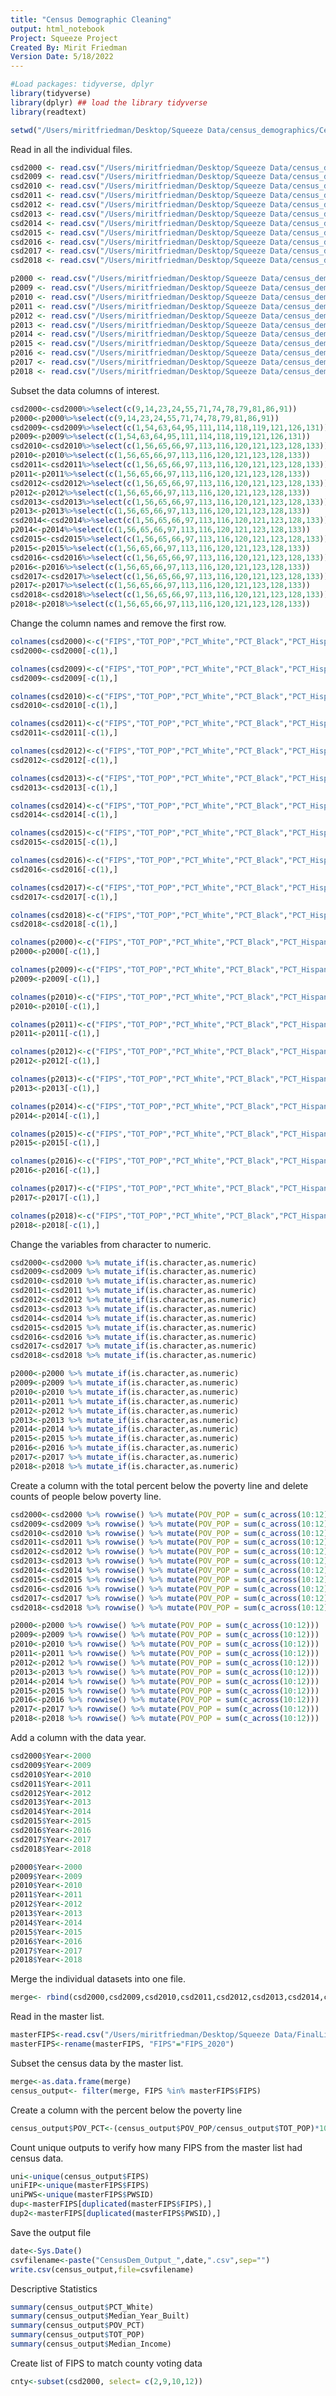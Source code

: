 ```yaml
---
title: "Census Demographic Cleaning"
output: html_notebook
Project: Squeeze Project
Created By: Mirit Friedman
Version Date: 5/18/2022
---
```


```r
#Load packages: tidyverse, dplyr
library(tidyverse)
library(dplyr) ## load the library tidyverse
library(readtext)
```

```r
setwd("/Users/miritfriedman/Desktop/Squeeze Data/census_demographics/CensusDownloads")
```

Read in all the individual files.
```r
csd2000 <- read.csv("/Users/miritfriedman/Desktop/Squeeze Data/census_demographics/CensusDownloads/cen_2000csd.csv")
csd2009 <- read.csv("/Users/miritfriedman/Desktop/Squeeze Data/census_demographics/CensusDownloads/cen_2009csd.csv")
csd2010 <- read.csv("/Users/miritfriedman/Desktop/Squeeze Data/census_demographics/CensusDownloads/cen_2010csd.csv")
csd2011 <- read.csv("/Users/miritfriedman/Desktop/Squeeze Data/census_demographics/CensusDownloads/cen_2011csd.csv")
csd2012 <- read.csv("/Users/miritfriedman/Desktop/Squeeze Data/census_demographics/CensusDownloads/cen_2012csd.csv")
csd2013 <- read.csv("/Users/miritfriedman/Desktop/Squeeze Data/census_demographics/CensusDownloads/cen_2013csd.csv")
csd2014 <- read.csv("/Users/miritfriedman/Desktop/Squeeze Data/census_demographics/CensusDownloads/cen_2014csd.csv")
csd2015 <- read.csv("/Users/miritfriedman/Desktop/Squeeze Data/census_demographics/CensusDownloads/cen_2015csd.csv")
csd2016 <- read.csv("/Users/miritfriedman/Desktop/Squeeze Data/census_demographics/CensusDownloads/cen_2016csd.csv")
csd2017 <- read.csv("/Users/miritfriedman/Desktop/Squeeze Data/census_demographics/CensusDownloads/cen_2017csd.csv")
csd2018 <- read.csv("/Users/miritfriedman/Desktop/Squeeze Data/census_demographics/CensusDownloads/cen_2018csd.csv")

p2000 <- read.csv("/Users/miritfriedman/Desktop/Squeeze Data/census_demographics/CensusDownloads/cen_2000p.csv")
p2009 <- read.csv("/Users/miritfriedman/Desktop/Squeeze Data/census_demographics/CensusDownloads/cen_2009p.csv")
p2010 <- read.csv("/Users/miritfriedman/Desktop/Squeeze Data/census_demographics/CensusDownloads/cen_2010p.csv")
p2011 <- read.csv("/Users/miritfriedman/Desktop/Squeeze Data/census_demographics/CensusDownloads/cen_2011p.csv")
p2012 <- read.csv("/Users/miritfriedman/Desktop/Squeeze Data/census_demographics/CensusDownloads/cen_2012p.csv")
p2013 <- read.csv("/Users/miritfriedman/Desktop/Squeeze Data/census_demographics/CensusDownloads/cen_2013p.csv")
p2014 <- read.csv("/Users/miritfriedman/Desktop/Squeeze Data/census_demographics/CensusDownloads/cen_2014p.csv")
p2015 <- read.csv("/Users/miritfriedman/Desktop/Squeeze Data/census_demographics/CensusDownloads/cen_2015p.csv")
p2016 <- read.csv("/Users/miritfriedman/Desktop/Squeeze Data/census_demographics/CensusDownloads/cen_2016p.csv")
p2017 <- read.csv("/Users/miritfriedman/Desktop/Squeeze Data/census_demographics/CensusDownloads/cen_2017p.csv")
p2018 <- read.csv("/Users/miritfriedman/Desktop/Squeeze Data/census_demographics/CensusDownloads/cen_2018p.csv")
```

Subset the data columns of interest.
```r
csd2000<-csd2000%>%select(c(9,14,23,24,55,71,74,78,79,81,86,91))
p2000<-p2000%>%select(c(9,14,23,24,55,71,74,78,79,81,86,91))
csd2009<-csd2009%>%select(c(1,54,63,64,95,111,114,118,119,121,126,131))
p2009<-p2009%>%select(c(1,54,63,64,95,111,114,118,119,121,126,131))
csd2010<-csd2010%>%select(c(1,56,65,66,97,113,116,120,121,123,128,133))
p2010<-p2010%>%select(c(1,56,65,66,97,113,116,120,121,123,128,133))
csd2011<-csd2011%>%select(c(1,56,65,66,97,113,116,120,121,123,128,133))
p2011<-p2011%>%select(c(1,56,65,66,97,113,116,120,121,123,128,133))
csd2012<-csd2012%>%select(c(1,56,65,66,97,113,116,120,121,123,128,133))
p2012<-p2012%>%select(c(1,56,65,66,97,113,116,120,121,123,128,133))
csd2013<-csd2013%>%select(c(1,56,65,66,97,113,116,120,121,123,128,133))
p2013<-p2013%>%select(c(1,56,65,66,97,113,116,120,121,123,128,133))
csd2014<-csd2014%>%select(c(1,56,65,66,97,113,116,120,121,123,128,133))
p2014<-p2014%>%select(c(1,56,65,66,97,113,116,120,121,123,128,133))
csd2015<-csd2015%>%select(c(1,56,65,66,97,113,116,120,121,123,128,133))
p2015<-p2015%>%select(c(1,56,65,66,97,113,116,120,121,123,128,133))
csd2016<-csd2016%>%select(c(1,56,65,66,97,113,116,120,121,123,128,133))
p2016<-p2016%>%select(c(1,56,65,66,97,113,116,120,121,123,128,133))
csd2017<-csd2017%>%select(c(1,56,65,66,97,113,116,120,121,123,128,133))
p2017<-p2017%>%select(c(1,56,65,66,97,113,116,120,121,123,128,133))
csd2018<-csd2018%>%select(c(1,56,65,66,97,113,116,120,121,123,128,133))
p2018<-p2018%>%select(c(1,56,65,66,97,113,116,120,121,123,128,133))
```

Change the column names and remove the first row.
```r
colnames(csd2000)<-c("FIPS","TOT_POP","PCT_White","PCT_Black","PCT_Hispanic","PCT_25Plus_LessThanDiploma","PCT_25Plus_Bachelors","Median_Income","Median_Year_Built","Below18_Poverty","18_64_Poverty","65Plus_Poverty")
csd2000<-csd2000[-c(1),]

colnames(csd2009)<-c("FIPS","TOT_POP","PCT_White","PCT_Black","PCT_Hispanic","PCT_25Plus_LessThanDiploma","PCT_25Plus_Bachelors","Median_Income","Median_Year_Built","Below18_Poverty","18_64_Poverty","65Plus_Poverty")
csd2009<-csd2009[-c(1),]

colnames(csd2010)<-c("FIPS","TOT_POP","PCT_White","PCT_Black","PCT_Hispanic","PCT_25Plus_LessThanDiploma","PCT_25Plus_Bachelors","Median_Income","Median_Year_Built","Below18_Poverty","18_64_Poverty","65Plus_Poverty")
csd2010<-csd2010[-c(1),]

colnames(csd2011)<-c("FIPS","TOT_POP","PCT_White","PCT_Black","PCT_Hispanic","PCT_25Plus_LessThanDiploma","PCT_25Plus_Bachelors","Median_Income","Median_Year_Built","Below18_Poverty","18_64_Poverty","65Plus_Poverty")
csd2011<-csd2011[-c(1),]

colnames(csd2012)<-c("FIPS","TOT_POP","PCT_White","PCT_Black","PCT_Hispanic","PCT_25Plus_LessThanDiploma","PCT_25Plus_Bachelors","Median_Income","Median_Year_Built","Below18_Poverty","18_64_Poverty","65Plus_Poverty")
csd2012<-csd2012[-c(1),]

colnames(csd2013)<-c("FIPS","TOT_POP","PCT_White","PCT_Black","PCT_Hispanic","PCT_25Plus_LessThanDiploma","PCT_25Plus_Bachelors","Median_Income","Median_Year_Built","Below18_Poverty","18_64_Poverty","65Plus_Poverty")
csd2013<-csd2013[-c(1),]

colnames(csd2014)<-c("FIPS","TOT_POP","PCT_White","PCT_Black","PCT_Hispanic","PCT_25Plus_LessThanDiploma","PCT_25Plus_Bachelors","Median_Income","Median_Year_Built","Below18_Poverty","18_64_Poverty","65Plus_Poverty")
csd2014<-csd2014[-c(1),]

colnames(csd2015)<-c("FIPS","TOT_POP","PCT_White","PCT_Black","PCT_Hispanic","PCT_25Plus_LessThanDiploma","PCT_25Plus_Bachelors","Median_Income","Median_Year_Built","Below18_Poverty","18_64_Poverty","65Plus_Poverty")
csd2015<-csd2015[-c(1),]

colnames(csd2016)<-c("FIPS","TOT_POP","PCT_White","PCT_Black","PCT_Hispanic","PCT_25Plus_LessThanDiploma","PCT_25Plus_Bachelors","Median_Income","Median_Year_Built","Below18_Poverty","18_64_Poverty","65Plus_Poverty")
csd2016<-csd2016[-c(1),]

colnames(csd2017)<-c("FIPS","TOT_POP","PCT_White","PCT_Black","PCT_Hispanic","PCT_25Plus_LessThanDiploma","PCT_25Plus_Bachelors","Median_Income","Median_Year_Built","Below18_Poverty","18_64_Poverty","65Plus_Poverty")
csd2017<-csd2017[-c(1),]

colnames(csd2018)<-c("FIPS","TOT_POP","PCT_White","PCT_Black","PCT_Hispanic","PCT_25Plus_LessThanDiploma","PCT_25Plus_Bachelors","Median_Income","Median_Year_Built","Below18_Poverty","18_64_Poverty","65Plus_Poverty")
csd2018<-csd2018[-c(1),]

colnames(p2000)<-c("FIPS","TOT_POP","PCT_White","PCT_Black","PCT_Hispanic","PCT_25Plus_LessThanDiploma","PCT_25Plus_Bachelors","Median_Income","Median_Year_Built","Below18_Poverty","18_64_Poverty","65Plus_Poverty")
p2000<-p2000[-c(1),]

colnames(p2009)<-c("FIPS","TOT_POP","PCT_White","PCT_Black","PCT_Hispanic","PCT_25Plus_LessThanDiploma","PCT_25Plus_Bachelors","Median_Income","Median_Year_Built","Below18_Poverty","18_64_Poverty","65Plus_Poverty")
p2009<-p2009[-c(1),]

colnames(p2010)<-c("FIPS","TOT_POP","PCT_White","PCT_Black","PCT_Hispanic","PCT_25Plus_LessThanDiploma","PCT_25Plus_Bachelors","Median_Income","Median_Year_Built","Below18_Poverty","18_64_Poverty","65Plus_Poverty")
p2010<-p2010[-c(1),]

colnames(p2011)<-c("FIPS","TOT_POP","PCT_White","PCT_Black","PCT_Hispanic","PCT_25Plus_LessThanDiploma","PCT_25Plus_Bachelors","Median_Income","Median_Year_Built","Below18_Poverty","18_64_Poverty","65Plus_Poverty")
p2011<-p2011[-c(1),]

colnames(p2012)<-c("FIPS","TOT_POP","PCT_White","PCT_Black","PCT_Hispanic","PCT_25Plus_LessThanDiploma","PCT_25Plus_Bachelors","Median_Income","Median_Year_Built","Below18_Poverty","18_64_Poverty","65Plus_Poverty")
p2012<-p2012[-c(1),]

colnames(p2013)<-c("FIPS","TOT_POP","PCT_White","PCT_Black","PCT_Hispanic","PCT_25Plus_LessThanDiploma","PCT_25Plus_Bachelors","Median_Income","Median_Year_Built","Below18_Poverty","18_64_Poverty","65Plus_Poverty")
p2013<-p2013[-c(1),]

colnames(p2014)<-c("FIPS","TOT_POP","PCT_White","PCT_Black","PCT_Hispanic","PCT_25Plus_LessThanDiploma","PCT_25Plus_Bachelors","Median_Income","Median_Year_Built","Below18_Poverty","18_64_Poverty","65Plus_Poverty")
p2014<-p2014[-c(1),]

colnames(p2015)<-c("FIPS","TOT_POP","PCT_White","PCT_Black","PCT_Hispanic","PCT_25Plus_LessThanDiploma","PCT_25Plus_Bachelors","Median_Income","Median_Year_Built","Below18_Poverty","18_64_Poverty","65Plus_Poverty")
p2015<-p2015[-c(1),]

colnames(p2016)<-c("FIPS","TOT_POP","PCT_White","PCT_Black","PCT_Hispanic","PCT_25Plus_LessThanDiploma","PCT_25Plus_Bachelors","Median_Income","Median_Year_Built","Below18_Poverty","18_64_Poverty","65Plus_Poverty")
p2016<-p2016[-c(1),]

colnames(p2017)<-c("FIPS","TOT_POP","PCT_White","PCT_Black","PCT_Hispanic","PCT_25Plus_LessThanDiploma","PCT_25Plus_Bachelors","Median_Income","Median_Year_Built","Below18_Poverty","18_64_Poverty","65Plus_Poverty")
p2017<-p2017[-c(1),]

colnames(p2018)<-c("FIPS","TOT_POP","PCT_White","PCT_Black","PCT_Hispanic","PCT_25Plus_LessThanDiploma","PCT_25Plus_Bachelors","Median_Income","Median_Year_Built","Below18_Poverty","18_64_Poverty","65Plus_Poverty")
p2018<-p2018[-c(1),]

```

Change the variables from character to numeric.
```r
csd2000<-csd2000 %>% mutate_if(is.character,as.numeric)
csd2009<-csd2009 %>% mutate_if(is.character,as.numeric)
csd2010<-csd2010 %>% mutate_if(is.character,as.numeric)
csd2011<-csd2011 %>% mutate_if(is.character,as.numeric)
csd2012<-csd2012 %>% mutate_if(is.character,as.numeric)
csd2013<-csd2013 %>% mutate_if(is.character,as.numeric)
csd2014<-csd2014 %>% mutate_if(is.character,as.numeric)
csd2015<-csd2015 %>% mutate_if(is.character,as.numeric)
csd2016<-csd2016 %>% mutate_if(is.character,as.numeric)
csd2017<-csd2017 %>% mutate_if(is.character,as.numeric)
csd2018<-csd2018 %>% mutate_if(is.character,as.numeric)

p2000<-p2000 %>% mutate_if(is.character,as.numeric)
p2009<-p2009 %>% mutate_if(is.character,as.numeric)
p2010<-p2010 %>% mutate_if(is.character,as.numeric)
p2011<-p2011 %>% mutate_if(is.character,as.numeric)
p2012<-p2012 %>% mutate_if(is.character,as.numeric)
p2013<-p2013 %>% mutate_if(is.character,as.numeric)
p2014<-p2014 %>% mutate_if(is.character,as.numeric)
p2015<-p2015 %>% mutate_if(is.character,as.numeric)
p2016<-p2016 %>% mutate_if(is.character,as.numeric)
p2017<-p2017 %>% mutate_if(is.character,as.numeric)
p2018<-p2018 %>% mutate_if(is.character,as.numeric)
```

Create a column with the total percent below the poverty line and delete counts of people below poverty line. 
```r
csd2000<-csd2000 %>% rowwise() %>% mutate(POV_POP = sum(c_across(10:12)))
csd2009<-csd2009 %>% rowwise() %>% mutate(POV_POP = sum(c_across(10:12)))
csd2010<-csd2010 %>% rowwise() %>% mutate(POV_POP = sum(c_across(10:12)))
csd2011<-csd2011 %>% rowwise() %>% mutate(POV_POP = sum(c_across(10:12)))
csd2012<-csd2012 %>% rowwise() %>% mutate(POV_POP = sum(c_across(10:12)))
csd2013<-csd2013 %>% rowwise() %>% mutate(POV_POP = sum(c_across(10:12)))
csd2014<-csd2014 %>% rowwise() %>% mutate(POV_POP = sum(c_across(10:12)))
csd2015<-csd2015 %>% rowwise() %>% mutate(POV_POP = sum(c_across(10:12)))
csd2016<-csd2016 %>% rowwise() %>% mutate(POV_POP = sum(c_across(10:12)))
csd2017<-csd2017 %>% rowwise() %>% mutate(POV_POP = sum(c_across(10:12)))
csd2018<-csd2018 %>% rowwise() %>% mutate(POV_POP = sum(c_across(10:12)))

p2000<-p2000 %>% rowwise() %>% mutate(POV_POP = sum(c_across(10:12)))
p2009<-p2009 %>% rowwise() %>% mutate(POV_POP = sum(c_across(10:12)))
p2010<-p2010 %>% rowwise() %>% mutate(POV_POP = sum(c_across(10:12)))
p2011<-p2011 %>% rowwise() %>% mutate(POV_POP = sum(c_across(10:12)))
p2012<-p2012 %>% rowwise() %>% mutate(POV_POP = sum(c_across(10:12)))
p2013<-p2013 %>% rowwise() %>% mutate(POV_POP = sum(c_across(10:12)))
p2014<-p2014 %>% rowwise() %>% mutate(POV_POP = sum(c_across(10:12)))
p2015<-p2015 %>% rowwise() %>% mutate(POV_POP = sum(c_across(10:12)))
p2016<-p2016 %>% rowwise() %>% mutate(POV_POP = sum(c_across(10:12)))
p2017<-p2017 %>% rowwise() %>% mutate(POV_POP = sum(c_across(10:12)))
p2018<-p2018 %>% rowwise() %>% mutate(POV_POP = sum(c_across(10:12)))
```

Add a column with the data year.
```r
csd2000$Year<-2000
csd2009$Year<-2009
csd2010$Year<-2010
csd2011$Year<-2011
csd2012$Year<-2012
csd2013$Year<-2013
csd2014$Year<-2014
csd2015$Year<-2015
csd2016$Year<-2016
csd2017$Year<-2017
csd2018$Year<-2018

p2000$Year<-2000
p2009$Year<-2009
p2010$Year<-2010
p2011$Year<-2011
p2012$Year<-2012
p2013$Year<-2013
p2014$Year<-2014
p2015$Year<-2015
p2016$Year<-2016
p2017$Year<-2017
p2018$Year<-2018
```

Merge the individual datasets into one file.
```r
merge<- rbind(csd2000,csd2009,csd2010,csd2011,csd2012,csd2013,csd2014,csd2015,csd2016,csd2017,csd2018,p2000,p2009,p2010,p2011,p2012,p2013,p2014,p2015,p2016,p2017,p2018)
```

Read in the master list.
```r
masterFIPS<-read.csv("/Users/miritfriedman/Desktop/Squeeze Data/FinalList_FIPSKey.csv")
masterFIPS<-rename(masterFIPS, "FIPS"="FIPS_2020")
```

Subset the census data by the master list.
```r
merge<-as.data.frame(merge)
census_output<- filter(merge, FIPS %in% masterFIPS$FIPS)
```

Create a column with the percent below the poverty line
```r
census_output$POV_PCT<-(census_output$POV_POP/census_output$TOT_POP)*100
```

Count unique outputs to verify how many FIPS from the master list had census data.
```r
uni<-unique(census_output$FIPS)
uniFIP<-unique(masterFIPS$FIPS)
uniPWS<-unique(masterFIPS$PWSID)
dup<-masterFIPS[duplicated(masterFIPS$FIPS),]
dup2<-masterFIPS[duplicated(masterFIPS$PWSID),]
```

Save the output file
```r
date<-Sys.Date()
csvfilename<-paste("CensusDem_Output_",date,".csv",sep="")
write.csv(census_output,file=csvfilename)
```

Descriptive Statistics
```r
summary(census_output$PCT_White)
summary(census_output$Median_Year_Built)
summary(census_output$POV_PCT)
summary(census_output$TOT_POP)
summary(census_output$Median_Income)
```




Create list of FIPS to match county voting data

```r
cnty<-subset(csd2000, select= c(2,9,10,12))
```

